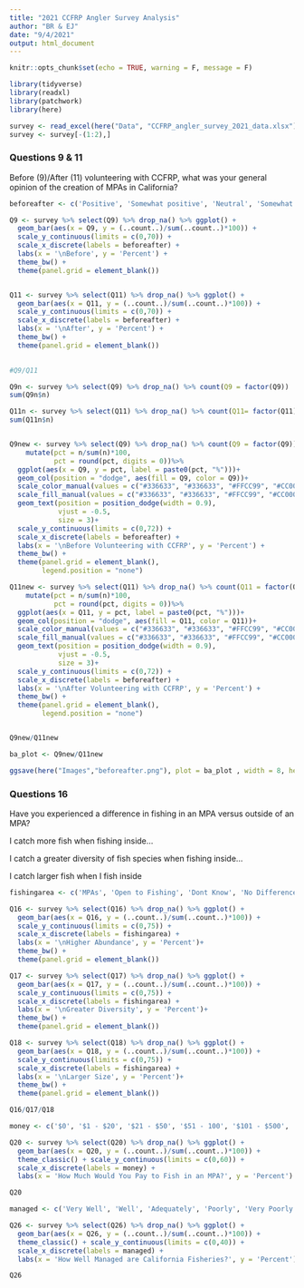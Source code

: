 ```yaml
---
title: "2021 CCFRP Angler Survey Analysis"
author: "BR & EJ"
date: "9/4/2021"
output: html_document
---
```


```r

knitr::opts_chunk$set(echo = TRUE, warning = F, message = F)

```

```r

library(tidyverse)
library(readxl)
library(patchwork)
library(here)

```


```r

survey <- read_excel(here("Data", "CCFRP_angler_survey_2021_data.xlsx"))
survey <- survey[-(1:2),]

```

### Questions 9 & 11

Before (9)/After (11) volunteering with CCFRP, what was your general opinion of the creation of MPAs in California?

```r

beforeafter <- c('Positive', 'Somewhat positive', 'Neutral', 'Somewhat negative', 'Negative', 'No opinion')

Q9 <- survey %>% select(Q9) %>% drop_na() %>% ggplot() + 
  geom_bar(aes(x = Q9, y = (..count..)/sum(..count..)*100)) +
  scale_y_continuous(limits = c(0,70)) +
  scale_x_discrete(labels = beforeafter) +
  labs(x = '\nBefore', y = 'Percent') +
  theme_bw() + 
  theme(panel.grid = element_blank())


Q11 <- survey %>% select(Q11) %>% drop_na() %>% ggplot() +
  geom_bar(aes(x = Q11, y = (..count..)/sum(..count..)*100)) +
  scale_y_continuous(limits = c(0,70)) +
  scale_x_discrete(labels = beforeafter) +
  labs(x = '\nAfter', y = 'Percent') +
  theme_bw() + 
  theme(panel.grid = element_blank())
  

#Q9/Q11

Q9n <- survey %>% select(Q9) %>% drop_na() %>% count(Q9 = factor(Q9))
sum(Q9n$n)

Q11n <- survey %>% select(Q11) %>% drop_na() %>% count(Q11= factor(Q11))
sum(Q11n$n)


Q9new <- survey %>% select(Q9) %>% drop_na() %>% count(Q9 = factor(Q9))%>% 
    mutate(pct = n/sum(n)*100,
           pct = round(pct, digits = 0))%>%
  ggplot(aes(x = Q9, y = pct, label = paste0(pct, "%")))+
  geom_col(position = "dodge", aes(fill = Q9, color = Q9))+
  scale_color_manual(values = c("#336633", "#336633", "#FFCC99", "#CC0000", "#CC0000", "#666666"))+
  scale_fill_manual(values = c("#336633", "#336633", "#FFCC99", "#CC0000", "#CC0000", "#666666"))+
  geom_text(position = position_dodge(width = 0.9),
            vjust = -0.5,
            size = 3)+
  scale_y_continuous(limits = c(0,72)) +
  scale_x_discrete(labels = beforeafter) +
  labs(x = '\nBefore Volunteering with CCFRP', y = 'Percent') +
  theme_bw() + 
  theme(panel.grid = element_blank(),
        legend.position = "none")

Q11new <- survey %>% select(Q11) %>% drop_na() %>% count(Q11 = factor(Q11))%>% 
    mutate(pct = n/sum(n)*100,
           pct = round(pct, digits = 0))%>%
  ggplot(aes(x = Q11, y = pct, label = paste0(pct, "%")))+
  geom_col(position = "dodge", aes(fill = Q11, color = Q11))+
  scale_color_manual(values = c("#336633", "#336633", "#FFCC99", "#CC0000", "#CC0000", "#666666"))+
  scale_fill_manual(values = c("#336633", "#336633", "#FFCC99", "#CC0000", "#CC0000", "#666666"))+
  geom_text(position = position_dodge(width = 0.9),
            vjust = -0.5,
            size = 3)+
  scale_y_continuous(limits = c(0,72)) +
  scale_x_discrete(labels = beforeafter) +
  labs(x = '\nAfter Volunteering with CCFRP', y = 'Percent') +
  theme_bw() + 
  theme(panel.grid = element_blank(),
        legend.position = "none")


Q9new/Q11new

ba_plot <- Q9new/Q11new

ggsave(here("Images","beforeafter.png"), plot = ba_plot , width = 8, height = 6, dpi = 1000)

```


### Questions 16

Have you experienced a difference in fishing in an MPA versus outside of an MPA?

I catch more fish when fishing inside…

I catch a greater diversity of fish species when fishing inside…

I catch larger fish when I fish inside

```r

fishingarea <- c('MPAs', 'Open to Fishing', 'Dont Know', 'No Difference')

Q16 <- survey %>% select(Q16) %>% drop_na() %>% ggplot() +
  geom_bar(aes(x = Q16, y = (..count..)/sum(..count..)*100)) +
  scale_y_continuous(limits = c(0,75)) +
  scale_x_discrete(labels = fishingarea) +
  labs(x = '\nHigher Abundance', y = 'Percent')+
  theme_bw() + 
  theme(panel.grid = element_blank())

Q17 <- survey %>% select(Q17) %>% drop_na() %>% ggplot() +
  geom_bar(aes(x = Q17, y = (..count..)/sum(..count..)*100)) +
  scale_y_continuous(limits = c(0,75)) +
  scale_x_discrete(labels = fishingarea) +
  labs(x = '\nGreater Diversity', y = 'Percent')+
  theme_bw() + 
  theme(panel.grid = element_blank())

Q18 <- survey %>% select(Q18) %>% drop_na() %>% ggplot() +
  geom_bar(aes(x = Q18, y = (..count..)/sum(..count..)*100)) +
  scale_y_continuous(limits = c(0,75)) +
  scale_x_discrete(labels = fishingarea) +
  labs(x = '\nLarger Size', y = 'Percent')+
  theme_bw() + 
  theme(panel.grid = element_blank())

Q16/Q17/Q18

```


```r

money <- c('$0', '$1 - $20', '$21 - $50', '$51 - 100', '$101 - $500', '>$500')

Q20 <- survey %>% select(Q20) %>% drop_na() %>% ggplot() +
  geom_bar(aes(x = Q20, y = (..count..)/sum(..count..)*100)) +
  theme_classic() + scale_y_continuous(limits = c(0,60)) +
  scale_x_discrete(labels = money) +
  labs(x = 'How Much Would You Pay to Fish in an MPA?', y = 'Percent')

Q20


```

```r

managed <- c('Very Well', 'Well', 'Adequately', 'Poorly', 'Very Poorly', 'Not Managed', 'Dont Know')

Q26 <- survey %>% select(Q26) %>% drop_na() %>% ggplot() +
  geom_bar(aes(x = Q26, y = (..count..)/sum(..count..)*100)) +
  theme_classic() + scale_y_continuous(limits = c(0,40)) +
  scale_x_discrete(labels = managed) +
  labs(x = 'How Well Managed are California Fisheries?', y = 'Percent')

Q26


```


